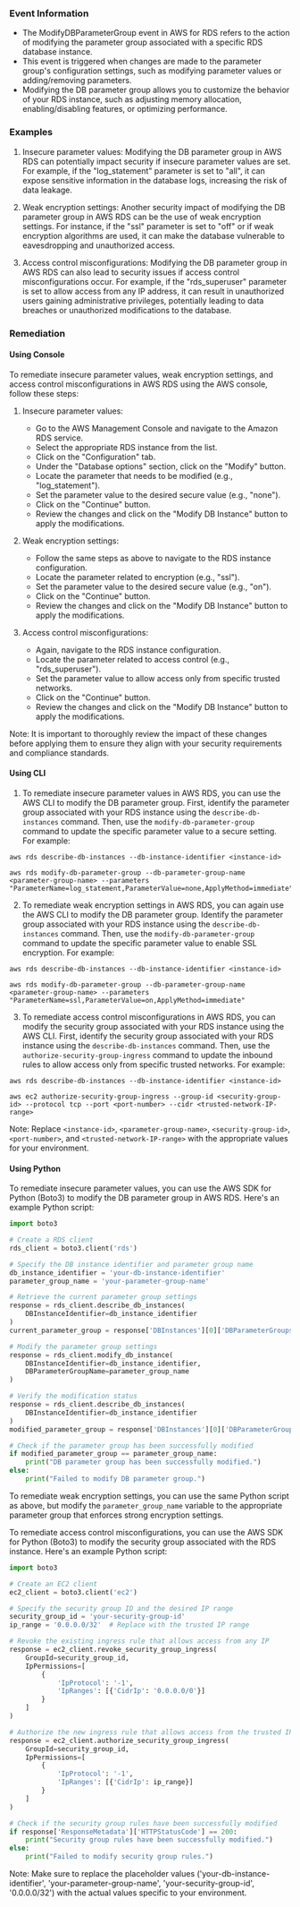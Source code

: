 
### Event Information

- The ModifyDBParameterGroup event in AWS for RDS refers to the action of modifying the parameter group associated with a specific RDS database instance.
- This event is triggered when changes are made to the parameter group's configuration settings, such as modifying parameter values or adding/removing parameters.
- Modifying the DB parameter group allows you to customize the behavior of your RDS instance, such as adjusting memory allocation, enabling/disabling features, or optimizing performance.


### Examples

1. Insecure parameter values: Modifying the DB parameter group in AWS RDS can potentially impact security if insecure parameter values are set. For example, if the "log_statement" parameter is set to "all", it can expose sensitive information in the database logs, increasing the risk of data leakage.

2. Weak encryption settings: Another security impact of modifying the DB parameter group in AWS RDS can be the use of weak encryption settings. For instance, if the "ssl" parameter is set to "off" or if weak encryption algorithms are used, it can make the database vulnerable to eavesdropping and unauthorized access.

3. Access control misconfigurations: Modifying the DB parameter group in AWS RDS can also lead to security issues if access control misconfigurations occur. For example, if the "rds_superuser" parameter is set to allow access from any IP address, it can result in unauthorized users gaining administrative privileges, potentially leading to data breaches or unauthorized modifications to the database.

### Remediation

#### Using Console

To remediate insecure parameter values, weak encryption settings, and access control misconfigurations in AWS RDS using the AWS console, follow these steps:

1. Insecure parameter values:
   - Go to the AWS Management Console and navigate to the Amazon RDS service.
   - Select the appropriate RDS instance from the list.
   - Click on the "Configuration" tab.
   - Under the "Database options" section, click on the "Modify" button.
   - Locate the parameter that needs to be modified (e.g., "log_statement").
   - Set the parameter value to the desired secure value (e.g., "none").
   - Click on the "Continue" button.
   - Review the changes and click on the "Modify DB Instance" button to apply the modifications.

2. Weak encryption settings:
   - Follow the same steps as above to navigate to the RDS instance configuration.
   - Locate the parameter related to encryption (e.g., "ssl").
   - Set the parameter value to the desired secure value (e.g., "on").
   - Click on the "Continue" button.
   - Review the changes and click on the "Modify DB Instance" button to apply the modifications.

3. Access control misconfigurations:
   - Again, navigate to the RDS instance configuration.
   - Locate the parameter related to access control (e.g., "rds_superuser").
   - Set the parameter value to allow access only from specific trusted networks.
   - Click on the "Continue" button.
   - Review the changes and click on the "Modify DB Instance" button to apply the modifications.

Note: It is important to thoroughly review the impact of these changes before applying them to ensure they align with your security requirements and compliance standards.

#### Using CLI

1. To remediate insecure parameter values in AWS RDS, you can use the AWS CLI to modify the DB parameter group. First, identify the parameter group associated with your RDS instance using the `describe-db-instances` command. Then, use the `modify-db-parameter-group` command to update the specific parameter value to a secure setting. For example:

```
aws rds describe-db-instances --db-instance-identifier <instance-id>

aws rds modify-db-parameter-group --db-parameter-group-name <parameter-group-name> --parameters "ParameterName=log_statement,ParameterValue=none,ApplyMethod=immediate"
```

2. To remediate weak encryption settings in AWS RDS, you can again use the AWS CLI to modify the DB parameter group. Identify the parameter group associated with your RDS instance using the `describe-db-instances` command. Then, use the `modify-db-parameter-group` command to update the specific parameter value to enable SSL encryption. For example:

```
aws rds describe-db-instances --db-instance-identifier <instance-id>

aws rds modify-db-parameter-group --db-parameter-group-name <parameter-group-name> --parameters "ParameterName=ssl,ParameterValue=on,ApplyMethod=immediate"
```

3. To remediate access control misconfigurations in AWS RDS, you can modify the security group associated with your RDS instance using the AWS CLI. First, identify the security group associated with your RDS instance using the `describe-db-instances` command. Then, use the `authorize-security-group-ingress` command to update the inbound rules to allow access only from specific trusted networks. For example:

```
aws rds describe-db-instances --db-instance-identifier <instance-id>

aws ec2 authorize-security-group-ingress --group-id <security-group-id> --protocol tcp --port <port-number> --cidr <trusted-network-IP-range>
```

Note: Replace `<instance-id>`, `<parameter-group-name>`, `<security-group-id>`, `<port-number>`, and `<trusted-network-IP-range>` with the appropriate values for your environment.

#### Using Python

To remediate insecure parameter values, you can use the AWS SDK for Python (Boto3) to modify the DB parameter group in AWS RDS. Here's an example Python script:

```python
import boto3

# Create a RDS client
rds_client = boto3.client('rds')

# Specify the DB instance identifier and parameter group name
db_instance_identifier = 'your-db-instance-identifier'
parameter_group_name = 'your-parameter-group-name'

# Retrieve the current parameter group settings
response = rds_client.describe_db_instances(
    DBInstanceIdentifier=db_instance_identifier
)
current_parameter_group = response['DBInstances'][0]['DBParameterGroups'][0]['DBParameterGroupName']

# Modify the parameter group settings
response = rds_client.modify_db_instance(
    DBInstanceIdentifier=db_instance_identifier,
    DBParameterGroupName=parameter_group_name
)

# Verify the modification status
response = rds_client.describe_db_instances(
    DBInstanceIdentifier=db_instance_identifier
)
modified_parameter_group = response['DBInstances'][0]['DBParameterGroups'][0]['DBParameterGroupName']

# Check if the parameter group has been successfully modified
if modified_parameter_group == parameter_group_name:
    print("DB parameter group has been successfully modified.")
else:
    print("Failed to modify DB parameter group.")
```

To remediate weak encryption settings, you can use the same Python script as above, but modify the `parameter_group_name` variable to the appropriate parameter group that enforces strong encryption settings.

To remediate access control misconfigurations, you can use the AWS SDK for Python (Boto3) to modify the security group associated with the RDS instance. Here's an example Python script:

```python
import boto3

# Create an EC2 client
ec2_client = boto3.client('ec2')

# Specify the security group ID and the desired IP range
security_group_id = 'your-security-group-id'
ip_range = '0.0.0.0/32'  # Replace with the trusted IP range

# Revoke the existing ingress rule that allows access from any IP
response = ec2_client.revoke_security_group_ingress(
    GroupId=security_group_id,
    IpPermissions=[
        {
            'IpProtocol': '-1',
            'IpRanges': [{'CidrIp': '0.0.0.0/0'}]
        }
    ]
)

# Authorize the new ingress rule that allows access from the trusted IP range
response = ec2_client.authorize_security_group_ingress(
    GroupId=security_group_id,
    IpPermissions=[
        {
            'IpProtocol': '-1',
            'IpRanges': [{'CidrIp': ip_range}]
        }
    ]
)

# Check if the security group rules have been successfully modified
if response['ResponseMetadata']['HTTPStatusCode'] == 200:
    print("Security group rules have been successfully modified.")
else:
    print("Failed to modify security group rules.")
```

Note: Make sure to replace the placeholder values ('your-db-instance-identifier', 'your-parameter-group-name', 'your-security-group-id', '0.0.0.0/32') with the actual values specific to your environment.


